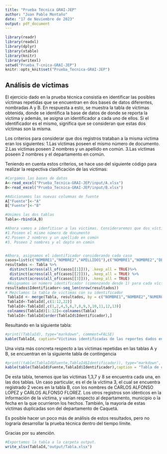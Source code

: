 ---
title: "Prueba Técnica GRAI-JEP"
author: "Juan Pablo Montaño"
date: "17 de Noviembre de 2023"
output: pdf_document
---

```{r setup, include=FALSE}
library(readr)
library(readxl)
library(dplyr)
library(xtable)
library(knitr)
library(writexl)
setwd("Prueba_T-cnica-GRAI-JEP")
knitr::opts_knit$set("Prueba_Tecnica-GRAI-JEP")
```

## Análisis de víctimas

El ejercicio dado en la prueba técnica consistía en identificar las posibles víctimas repetidas que se encuentran en dos bases de datos diferentes, nombradas A y B. En respuesta a esto, se muestra la tabla de víctimas obtenida, donde se identifica la base de datos de donde se reporta la víctima y además, se asigna un identificador a cada uno de ellos. Si el identificador es el mismo, significa que se consideran que estas dos víctimas son la misma.

Los criterios para considerar que dos registros trataban a la misma victima eran los siguientes:
1.Las víctimas poseen el mismo número de documento.
2.Las víctimas poseen 2 nombres y un apellido en común.
3.Las víctimas poseen 2 nombres y el departamento en común.

Teniendo en cuenta estos criterios, se hace uso del siguiente código para realizar la respectiva clasificación de las víctimas:
```{r}
#Cargamos las bases de datos
A<-read_excel("Prueba_Tecnica-GRAI-JEP/input/A.xlsx")
B<-read_excel("Prueba_Tecnica-GRAI-JEP/input/B.xlsx")

#Adicionamos las nuevas columnas de fuente
A["Fuente"]<-"A"
B["Fuente"]<-"B"

#Unimos las dos tablas
Tabla<-rbind(A,B)

#Ahora vamos a idenfiticar a las victimas. Consideraremos que dos víctimas son la misma si:
#1.Poseen el mismo número de documento
#2.Poseen 2 nombres y un apellido en común
#3. Poseen 2 nombres y el depto en común


#Ahora, asignamos el identificador considerando cada caso
casos=list(c("NOMBRE1","NOMBRE2","APELLIDO1"),c("NOMBRE1","NOMBRE2","DEPARTAMENTO"),c("NUMERO_DOCUMENTO"))
resultados <- Tabla %>%
  distinct(across(all_of(casos[[1]])), .keep_all = TRUE)%>%
  distinct(across(all_of(casos[[2]])), .keep_all = TRUE) %>%
  distinct(across(all_of(casos[[3]])), .keep_all = TRUE)
 #Asignamos un número identificador (comenzando desde 1) para cada víctima considerada diferente
resultados$Identificador<-seq_len(nrow(resultados))
# Mezclamos la tabla de victimas con su identificador
 TablaId <- merge(Tabla, resultados, by = c("NOMBRE1","NOMBRE2","NUMERO_DOCUMENTO"), all.x = TRUE)
 TablaId<-TablaId[,c(1:12,22)]
 TablaId<-TablaId[,c(1,2,4,5,6,7,8,9,3,10,11,12,13)]
 colnames(TablaId)[1:12]<-colnames(Tabla)
 TablaId<-TablaId[order(TablaId$Identificador),]
```
Resultando en la siguiente tabla:

```{r, echo=FALSE}
#print((TablaId), type="markdown", comment=FALSE)
kable(TablaId, caption="Víctimas identificadas de las reportes dados en la tabla A y B. Las víctimas repetidas poseen el mismo número identificador.")
```

Una vista más concreta respecto a las víctimas repetidas en las tablas A y B, se encuentran en la siguiente tabla de contingencia

```{r, echo=FALSE}
#print((table(TablaId$Fuente,TablaId$Identificador)), type="markdown", comment=FALSE)
kable(table(TablaId$Fuente,TablaId$Identificador),caption = "Tabla de contingencia sobre el identificador de las víctimas de las Tablas A y B.")
```
De esta tabla, tenemos que las víctimas 1,3,7 y 8 se encuentra cada una, en las dos tablas. Un caso particular, es el de la víctima 3, el cual se encuentra registrado 2 veces en la tabla B, con los nombres de CARLOS ALFONSO LOPEZ y CARLOS ALFONSO FLOREZ. Los otros registros son idénticos en la información de la víctima, y varían respecto al departamento, municipio o la fecha en la que ocurrieron los hechos.  También, la mayoria de estas víctimas duplicadas son del departamento de Caquetá.

Es posible hacer un poco más de análisis de estos resultados, pero no lograría desarrollar la prueba técnica dentro del tiempo límite.

Gracias por su atención.


```{r, echo=FALSE}
#Exportamos la tabla a la carpeta output.
write_xlsx(TablaId,"output/Tabla.xlsx")

```
